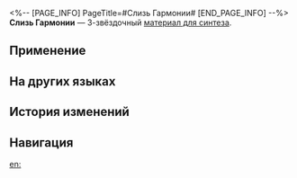 <%-- [PAGE_INFO]
PageTitle=#Слизь Гармонии#
[END_PAGE_INFO] --%>
{{Предмет Инфобокс
|id          = 182007
|Изображение = Предмет Слизь Гармонии.png
|Тип         = Материал для синтеза
|Инвентарь   = Другие материалы
|Редкость    = 3
|Эффект      = 
|Описание    = Материал для синтеза уровня 3
|Источник1   = [[Порт Звездочёт Навалия: покорный лев-дракон и другие противники]]
}}
{{Описание|Слизь в форме бублика, которая, кажется, обладает силой Гармонии.<br />У неё только одна поверхность. Куда бы вы ни отправились, вам суждено не добраться до пункта назначения.<br />Она какая-то липкая, как будто не хочет отпускать вас.<br /><br />''«Все мы связаны, и ветер благословения овевает земли!»''}}
'''Слизь Гармонии''' — 3-звёздочный [[Материалы для синтеза|материал для синтеза]].

==Применение==
{{Используется в создании}}

==На других языках==
{{На других языках
|en   = Slime of Harmony
|zhs  = 同谐黏液
|zht  = 同諧黏液
|ja   = 調和の粘液
|ko   = 화합의 점액
|es   = Limo de la Armonía
|fr   = Mucus de l'Harmonie
|ru   = Слизь Гармонии
|th   = Slime of Harmony
|vi   = Chất Dính Hòa Hợp
|de   = Schleim der Harmonie
|id   = Slime of Harmony
|pt   = Limo da Harmonia
}}

==История изменений==
{{История изменений|3.5}}

==Навигация==
{{Материалы синтеза Навбокс}}

[[en:]]